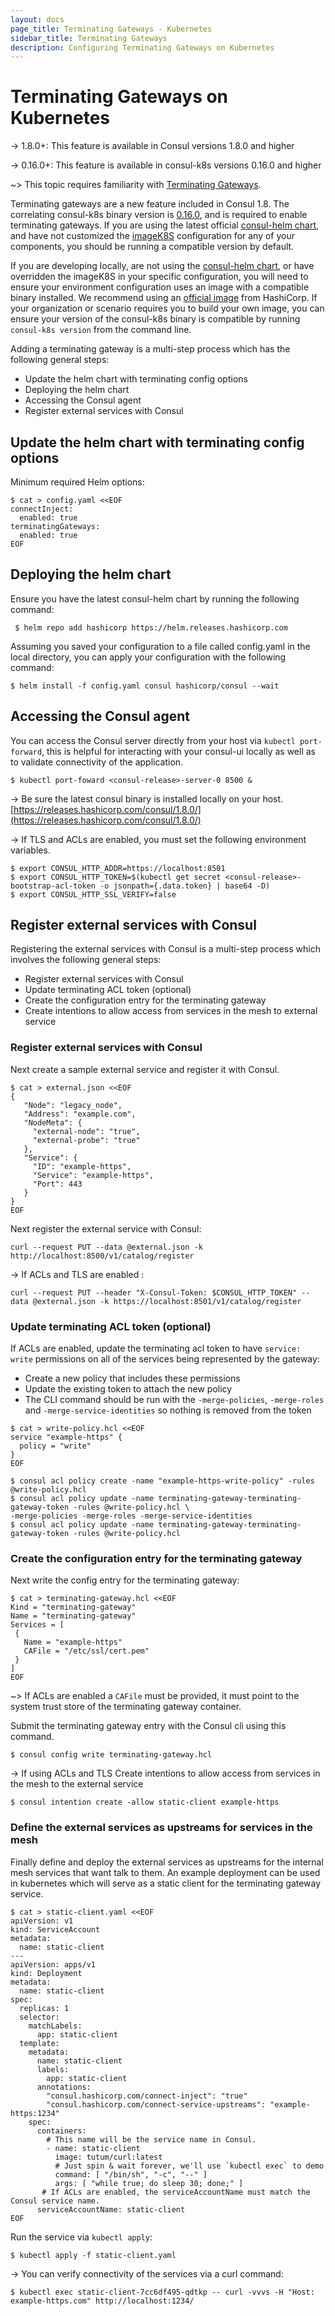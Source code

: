 ```yaml
---
layout: docs
page_title: Terminating Gateways - Kubernetes
sidebar_title: Terminating Gateways
description: Configuring Terminating Gateways on Kubernetes
---
```


# Terminating Gateways on Kubernetes

-> 1.8.0+: This feature is available in Consul versions 1.8.0 and higher

-> 0.16.0+: This feature is available in consul-k8s versions 0.16.0 and higher

~> This topic requires familiarity with [Terminating Gateways](https://www.consul.io/docs/connect/terminating-gateway).

Terminating gateways are a new feature included in Consul 1.8. The correlating consul-k8s binary version is
[0.16.0](https://github.com/hashicorp/consul-k8s/blob/master/CHANGELOG.md#0160-june-17-2020), and is required to enable
terminating gateways. If you are using the latest official [consul-helm chart](https://github.com/hashicorp/consul-helm),
and have not customized the [imageK8S](https://www.consul.io/docs/k8s/helm#v-global-imagek8s) configuration for any of
your components, you should be running a compatible version by default.

If you are developing locally, are not using the [consul-helm chart](https://github.com/hashicorp/consul-helm), or have
overridden the imageK8S in your specific configuration, you will need to ensure your environment configuration uses an
image with a compatible binary installed. We recommend using an [official image](https://hub.docker.com/r/hashicorp/consul-k8s)
from HashiCorp. If your organization or scenario requires you to build your own image, you can ensure your version of
the consul-k8s binary is compatible by running `consul-k8s version` from the command line.

Adding a terminating gateway is a multi-step process which has the following general steps:

* Update the helm chart with terminating config options
* Deploying the helm chart
* Accessing the Consul agent
* Register external services with Consul

## Update the helm chart with terminating config options

Minimum required Helm options:

```shell-session
$ cat > config.yaml <<EOF
connectInject:
  enabled: true
terminatingGateways:
  enabled: true
EOF
```

## Deploying the helm chart

Ensure you have the latest consul-helm chart by running the following command:

```shell-session
 $ helm repo add hashicorp https://helm.releases.hashicorp.com
```

Assuming you saved your configuration to a file called config.yaml in the local directory, you can apply your configuration with the following command:

```shell-session
$ helm install -f config.yaml consul hashicorp/consul --wait
```

## Accessing the Consul agent

You can access the Consul server directly from your host via `kubectl port-forward`, this is helpful for interacting with your consul-ui locally as well as to validate connectivity of the application.

```shell-session
$ kubectl port-foward <consul-release>-server-0 8500 &
```

-> Be sure the latest consul binary is installed locally on your host.
[https://releases.hashicorp.com/consul/1.8.0/](https://releases.hashicorp.com/consul/1.8.0/)

-> If TLS and ACLs are enabled, you must set the following environment variables.

```shell-session
$ export CONSUL_HTTP_ADDR=https://localhost:8501
$ export CONSUL_HTTP_TOKEN=$(kubectl get secret <consul-release>-bootstrap-acl-token -o jsonpath={.data.token} | base64 -D)
$ export CONSUL_HTTP_SSL_VERIFY=false
```

## Register external services with Consul

Registering the external services with Consul is a multi-step process which involves the following general steps:
* Register external services with Consul
* Update terminating ACL token (optional)
* Create the configuration entry for the terminating gateway
* Create intentions to allow access from services in the mesh to external service


### Register external services with Consul
Next create a sample external service and register it with Consul.
```shell-session
$ cat > external.json <<EOF
{
   "Node": "legacy_node",
   "Address": "example.com",
   "NodeMeta": {
     "external-node": "true",
     "external-probe": "true"
   },
   "Service": {
     "ID": "example-https",
     "Service": "example-https",
     "Port": 443
   }
}
EOF
```

Next register the external service with Consul:
```shell-session
curl --request PUT --data @external.json -k http://localhost:8500/v1/catalog/register
```
-> If ACLs and TLS are enabled :
```shell-session
curl --request PUT --header "X-Consul-Token: $CONSUL_HTTP_TOKEN" --data @external.json -k https://localhost:8501/v1/catalog/register
```

### Update terminating ACL token (optional)
If ACLs are enabled, update the terminating acl token to have `service: write` permissions on all of the services
being represented by the gateway:
* Create a new policy that includes these permissions
* Update the existing token to attach the new policy
* The CLI command should be run with the `-merge-policies`, `-merge-roles` and `-merge-service-identities` so
nothing is removed from the token

```shell-session
$ cat > write-policy.hcl <<EOF
service "example-https" {
  policy = "write"
}
EOF
```
```shell-session
$ consul acl policy create -name "example-https-write-policy" -rules @write-policy.hcl
$ consul acl policy update -name terminating-gateway-terminating-gateway-token -rules @write-policy.hcl \
-merge-policies -merge-roles -merge-service-identities
$ consul acl policy update -name terminating-gateway-terminating-gateway-token -rules @write-policy.hcl
```

### Create the configuration entry for the terminating gateway
Next write the config entry for the terminating gateway:
```shell-session
$ cat > terminating-gateway.hcl <<EOF
Kind = "terminating-gateway"
Name = "terminating-gateway"
Services = [
 {
   Name = "example-https"
   CAFile = "/etc/ssl/cert.pem"
 }
]
EOF
```
~> If ACLs are enabled a `CAFile` must be provided, it must point to the system trust store of the terminating gateway
container.

Submit the terminating gateway entry with the Consul cli using this command.

```shell-session
$ consul config write terminating-gateway.hcl
```


-> If using ACLs and TLS
Create intentions to allow access from services in the mesh to the external service
```shell-session
$ consul intention create -allow static-client example-https
```

### Define the external services as upstreams for services in the mesh
Finally define and deploy the external services as upstreams for the internal mesh services that want talk to them.
An example deployment can be used in kubernetes which will serve as a static client for the terminating gateway service.

```shell-session
$ cat > static-client.yaml <<EOF
apiVersion: v1
kind: ServiceAccount
metadata:
  name: static-client
---
apiVersion: apps/v1
kind: Deployment
metadata:
  name: static-client
spec:
  replicas: 1
  selector:
    matchLabels:
      app: static-client
  template:
    metadata:
      name: static-client
      labels:
        app: static-client
      annotations:
        "consul.hashicorp.com/connect-inject": "true"
        "consul.hashicorp.com/connect-service-upstreams": "example-https:1234"
    spec:
      containers:
        # This name will be the service name in Consul.
        - name: static-client
          image: tutum/curl:latest
          # Just spin & wait forever, we'll use `kubectl exec` to demo
          command: [ "/bin/sh", "-c", "--" ]
          args: [ "while true; do sleep 30; done;" ]
       # If ACLs are enabled, the serviceAccountName must match the Consul service name.
      serviceAccountName: static-client
EOF
```

Run the service via `kubectl apply`:
```shell-session
$ kubectl apply -f static-client.yaml
```

-> You can verify connectivity of the services via a curl command:
```shell-session
$ kubectl exec static-client-7cc6df495-qdtkp -- curl -vvvs -H "Host: example-https.com" http://localhost:1234/
```
